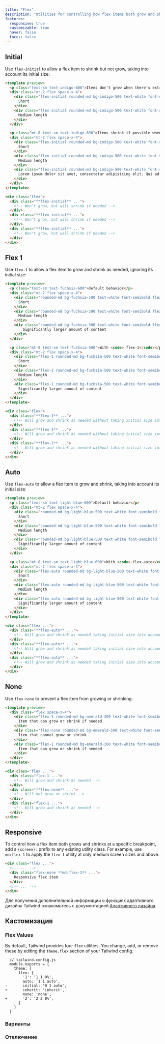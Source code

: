 ```yaml
---
title: "Flex"
description: "Utilities for controlling how flex items both grow and shrink."
features:
  responsive: true
  customizable: true
  hover: false
  focus: false
---
```




## Initial

Use `flex-initial` to allow a flex item to shrink but not grow, taking into account its initial size:

```html indigo
<template preview>
  <p class="text-sm text-indigo-600">Items don't grow when there's extra space</p>
  <div class="mt-2 flex space-x-4">
    <div class="flex-initial rounded-md bg-indigo-500 text-white font-semibold flex items-center justify-center py-3 px-6">
      Short
    </div>
    <div class="flex-initial rounded-md bg-indigo-500 text-white font-semibold flex items-center justify-center py-3 px-6">
      Medium length
    </div>
  </div>

  <p class="mt-8 text-sm text-indigo-600">Items shrink if possible when needed</p>
  <div class="mt-2 flex space-x-4">
    <div class="flex-initial rounded-md bg-indigo-500 text-white font-semibold flex items-center justify-center py-3 px-6">
      Short
    </div>
    <div class="flex-initial rounded-md bg-indigo-500 text-white font-semibold flex items-center justify-center py-3 px-6">
      Medium length
    </div>
    <div class="flex-initial rounded-md bg-indigo-500 text-white font-semibold flex items-center justify-center py-3 px-6">
      Lorem ipsum dolor sit amet, consectetur adipisicing elit. Qui ad labore ipsam, aut rem quo repellat esse tempore id, quidem
    </div>
  </div>
</template>

<div class="flex">
  <div class="**flex-initial** ...">
    <!-- Won't grow, but will shrink if needed -->
  </div>
  <div class="**flex-initial** ...">
    <!-- Won't grow, but will shrink if needed -->
  </div>
  <div class="**flex-initial** ...">
    <!-- Won't grow, but will shrink if needed -->
  </div>
</div>
```

## Flex 1

Use `flex-1` to allow a flex item to grow and shrink as needed, ignoring its initial size:

```html fuchsia
<template preview>
  <p class="text-sm text-fuchsia-600">Default behavior</p>
  <div class="mt-2 flex space-x-4">
    <div class="rounded-md bg-fuchsia-500 text-white font-semibold flex items-center justify-center py-3 px-6">
      Short
    </div>
    <div class="rounded-md bg-fuchsia-500 text-white font-semibold flex items-center justify-center py-3 px-6">
      Medium length
    </div>
    <div class="rounded-md bg-fuchsia-500 text-white font-semibold flex items-center justify-center py-3 px-6">
        Significantly larger amount of content
    </div>
  </div>

  <p class="mt-8 text-sm text-fuchsia-600">With <code>.flex-1</code></p>
  <div class="mt-2 flex space-x-4">
    <div class="flex-1 rounded-md bg-fuchsia-500 text-white font-semibold flex items-center justify-center py-3 px-6">
      Short
    </div>
    <div class="flex-1 rounded-md bg-fuchsia-500 text-white font-semibold flex items-center justify-center py-3 px-6">
      Medium length
    </div>
    <div class="flex-1 rounded-md bg-fuchsia-500 text-white font-semibold flex items-center justify-center py-3 px-6">
      Significantly larger amount of content
    </div>
  </div>
</template>

<div class="flex">
  <div class="**flex-1** ...">
    <!-- Will grow and shrink as needed without taking initial size into account -->
  </div>
  <div class="**flex-1** ...">
    <!-- Will grow and shrink as needed without taking initial size into account -->
  </div>
  <div class="**flex-1** ...">
    <!-- Will grow and shrink as needed without taking initial size into account -->
  </div>
</div>
```

## Auto

Use `flex-auto` to allow a flex item to grow and shrink, taking into account its initial size:

```html lightBlue
<template preview>
  <p class="text-sm text-light-blue-600">Default behavior</p>
  <div class="mt-2 flex space-x-4">
    <div class="rounded-md bg-light-blue-500 text-white font-semibold flex items-center justify-center py-3 px-6">
      Short
    </div>
    <div class="rounded-md bg-light-blue-500 text-white font-semibold flex items-center justify-center py-3 px-6">
      Medium length
    </div>
    <div class="rounded-md bg-light-blue-500 text-white font-semibold flex items-center justify-center py-3 px-6">
      Significantly larger amount of content
    </div>
  </div>

  <p class="mt-8 text-sm text-light-blue-600">With <code>.flex-auto</code></p>
  <div class="mt-2 flex space-x-4">
    <div class="flex-auto rounded-md bg-light-blue-500 text-white font-semibold flex items-center justify-center py-3 px-6">
      Short
    </div>
    <div class="flex-auto rounded-md bg-light-blue-500 text-white font-semibold flex items-center justify-center py-3 px-6">
      Medium length
    </div>
    <div class="flex-auto rounded-md bg-light-blue-500 text-white font-semibold flex items-center justify-center py-3 px-6">
      Significantly larger amount of content
    </div>
  </div>
</template>

<div class="flex ...">
  <div class="**flex-auto** ...">
    <!-- Will grow and shrink as needed taking initial size into account -->
  </div>
  <div class="**flex-auto** ...">
    <!-- Will grow and shrink as needed taking initial size into account -->
  </div>
  <div class="**flex-auto** ...">
    <!-- Will grow and shrink as needed taking initial size into account -->
  </div>
</div>
```

## None

Use `flex-none` to prevent a flex item from growing or shrinking:

```html emerald
<template preview>
  <div class="flex space-x-4">
    <div class="flex-1 rounded-md bg-emerald-300 text-white font-semibold flex items-center justify-center py-3 px-6">
      Item that can grow or shrink if needed
    </div>
    <div class="flex-none rounded-md bg-emerald-500 text-white font-semibold flex items-center justify-center py-3 px-6">
      Item that cannot grow or shrink
    </div>
    <div class="flex-1 rounded-md bg-emerald-300 text-white font-semibold flex items-center justify-center py-3 px-6">
      Item that can grow or shrink if needed
    </div>
  </div>
</template>

<div class="flex ...">
  <div class="flex-1 ...">
    <!-- Will grow and shrink as needed -->
  </div>
  <div class="**flex-none** ...">
    <!-- Will not grow or shrink -->
  </div>
  <div class="flex-1 ...">
    <!-- Will grow and shrink as needed -->
  </div>
</div>
```

## Responsive

To control how a flex item both grows and shrinks at a specific breakpoint, add a `{screen}:` prefix to any existing utility class. For example, use `md:flex-1` to apply the `flex-1` utility at only medium screen sizes and above.

```html
<div class="flex ...">
  <!-- ... -->
  <div class="flex-none **md:flex-1** ...">
    Responsive flex item
  </div>
  <!-- ... -->
</div>
```

Для получения дополнительной информации о функциях адаптивного дизайна Tailwind ознакомьтесь с документацией [Адаптивного дизайна](/docs/responsive-design).

## Кастомизация

### Flex Values

By default, Tailwind provides four `flex` utilities. You change, add, or remove these by editing the `theme.flex` section of your Tailwind config.

```diff-js
  // tailwind.config.js
  module.exports = {
    theme: {
      flex: {
        '1': '1 1 0%',
        auto: '1 1 auto',
-       initial: '0 1 auto',
+       inherit: 'inherit',
        none: 'none',
+       '2': '2 2 0%',
      }
    }
  }
```

### Варианты

<Variants plugin="flex" />

### Отключение

<Disabling plugin="flex" />
